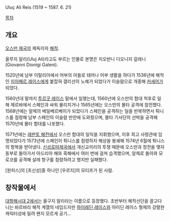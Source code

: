 Uluç Ali Reis
(1519 ~ 1587. 6. 21)

[[목차]]

== 개요 ==
[[오스만 제국]]의 제독이자 [[해적]].

울루지 알리(Uluj Ali)라고도 부르는 인물로 본명은 지오반니 디오니지 갈레니(Giovanni Dionigi Galeni).

1520년에 남부 이탈리아에서 어부의 아들로 태어나 어부 생활을 하다가 1536년에 해적인 [[지아페르 레이스]]에게 붙잡혀 갤리선의 노예가 되었다가 이슬람으로 개종해 [[커세어]]가 되었다.

1560년대 말까지 [[투르굿 레이스]] 밑에서 일했는데, 1560년에 오스만의 함대 척후로 일해 제르바에서 스페인과 싸워 물리치거나 1565년에는 오스만의 몰타 공격에 참전했다. 1568년에는 알제의 베일베르베이가 되었다가 스페인을 공격하는 일을 반복하면서 튀니스를 점령해 남부 스페인의 이슬람 반란에 도와줬으며, 몰타 기사단의 선박을 공격해 1570년에 몰타 함대를 나포했다.

1571년에는 [[레판토 해전]]에서 오스만 함대의 일익을 지휘했으며, 이후 최고 사령관에 임명되었다가 1573년에 스페인이 튀니스를 점령하자 해상을 봉쇄해 1574년 6월에 튀니스의 항복을 받아냈다. [[신성로마제국]]에서 개신교끼리의 투쟁 때문에 오스만과 정전을 맺자 동부로 돌아가서 아드리아 해와 흑해에서 여러 번에 걸쳐 습격했으며, 알제로 돌아와 모로코를 공격해 살레 항구를 점령하려고 했지만 실패했다.

[원피스]의 [초신성]중 하나인 [우르지]의 모티프가 된 사람.

== 창작물에서 ==
[[대항해시대 2]]에서는 울구지 알리라는 이름으로 등장했다. 초반부터 해적선단을 끌고다니는 바르바리 해적 계열의 네임드지만 [[하이레딘 레이스]]와 아이딘 레이스 형제의 강렬한 캐릭터성에 밀려 왠지 모르게 공기...

